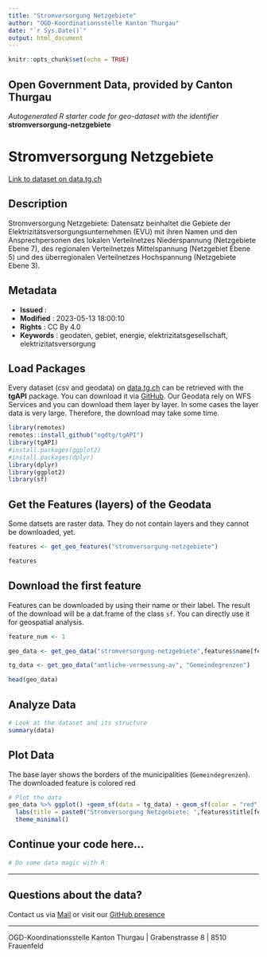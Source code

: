 ```yaml
---
title: "Stromversorgung Netzgebiete"
author: "OGD-Koordinationsstelle Kanton Thurgau"
date: "`r Sys.Date()`"
output: html_document
---
```


```r
knitr::opts_chunk$set(echo = TRUE)
```

## Open Government Data, provided by **Canton Thurgau**
*Autogenerated R starter code for geo-dataset with the identifier* **stromversorgung-netzgebiete**


# **Stromversorgung Netzgebiete**

[Link to dataset on data.tg.ch](https://data.tg.ch/explore/dataset/stromversorgung-netzgebiete/information/)

## Description

Stromversorgung Netzgebiete: Datensatz beinhaltet die Gebiete der Elektrizitätsversorgungsunternehmen (EVU) mit ihren Namen und den Ansprechpersonen des lokalen Verteilnetzes Niederspannung (Netzgebiete Ebene 7), des regionalen Verteilnetzes Mittelspannung (Netzgebiet Ebene 5) und des überregionalen Verteilnetzes Hochspannung (Netzgebiete Ebene 3).

## Metadata

- **Issued**                   : 
- **Modified**                 : 2023-05-13 18:00:10
- **Rights**                   : CC By 4.0
- **Keywords**                 : geodaten, gebiet, energie, elektrizitatsgesellschaft, elektrizitatsversorgung

## Load Packages

Every dataset (csv and geodata) on [data.tg.ch](https://data.tg.ch/pages/start/) can be retrieved with the **tgAPI** package. You can download it via [GitHub](https://github.com/ogdtg/tgAPI). Our Geodata rely on WFS Services and you can download them layer by layer. In some cases the layer data is very large. Therefore, the download may take some time.

```r
library(remotes)
remotes::install_github("ogdtg/tgAPI")
library(tgAPI)
#install.packages(ggplot2)
#install.packages(dplyr)
library(dplyr)
library(ggplot2)
library(sf)

```


## Get the Features (layers) of the Geodata

Some datsets are raster data. They do not contain layers and they cannot be downloaded, yet.

```r
features <- get_geo_features("stromversorgung-netzgebiete")

features
```


## Download the first feature

Features can be downloaded by using their name or their label. The result of the download will be a dat.frame of the class `sf`. You can directly use it for geospatial analysis.

```r

feature_num <- 1

geo_data <- get_geo_data("stromversorgung-netzgebiete",features$name[feature_num])

tg_data <- get_geo_data("amtliche-vermessung-av", "Gemeindegrenzen")

head(geo_data)
```


## Analyze Data

```r

# Look at the dataset and its structure
summary(data)

```


## Plot Data

The base layer shows the borders of the municipalities (`Gemeindegrenzen`). The downloaded feature is colored red

```r

# Plot the data
geo_data %>% ggplot() +geom_sf(data = tg_data) + geom_sf(color = "red") +
  labs(title = paste0("Stromversorgung Netzgebiete: ",features$title[feature_num])) +
  theme_minimal()

```


## Continue your code here...


```r
# Do some data magic with R
```

------------------------------------------------------------------------

## Questions about the data?

Contact us via [Mail](mailto:ogd@tg.ch) or visit our [GitHub presence](https://github.com/ogdtg)


------------------------------------------------------------------------

OGD-Koordinationsstelle Kanton Thurgau | Grabenstrasse 8 | 8510 Frauenfeld
